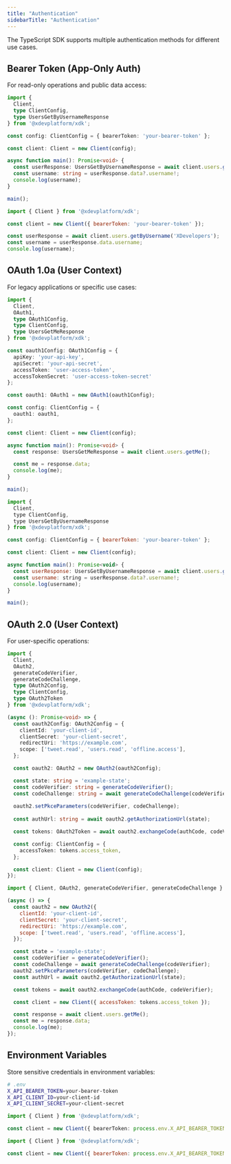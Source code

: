 ```yaml
---
title: "Authentication"
sidebarTitle: "Authentication"
---
```


The TypeScript SDK supports multiple authentication methods for different use cases.

## Bearer Token (App-Only Auth)

For read-only operations and public data access:

<CodeGroup dropdown>

```typescript quickstart.ts theme={null}
import { 
  Client, 
  type ClientConfig,
  type UsersGetByUsernameResponse
} from '@xdevplatform/xdk';

const config: ClientConfig = { bearerToken: 'your-bearer-token' };

const client: Client = new Client(config);

async function main(): Promise<void> {
  const userResponse: UsersGetByUsernameResponse = await client.users.getByUsername('XDevelopers');
  const username: string = userResponse.data?.username!;
  console.log(username);
}

main();
```

```javascript quickstart.js theme={null}
import { Client } from '@xdevplatform/xdk';

const client = new Client({ bearerToken: 'your-bearer-token' });

const userResponse = await client.users.getByUsername('XDevelopers');
const username = userResponse.data.username;
console.log(username);
```

</CodeGroup>

</CodeGroup>

## OAuth 1.0a (User Context)

For legacy applications or specific use cases:

<CodeGroup dropdown>

```typescript oauth1.ts theme={null}
import { 
  Client, 
  OAuth1,
  type OAuth1Config,
  type ClientConfig,
  type UsersGetMeResponse
} from '@xdevplatform/xdk';

const oauth1Config: OAuth1Config = {
  apiKey: 'your-api-key',
  apiSecret: 'your-api-secret',
  accessToken: 'user-access-token',
  accessTokenSecret: 'user-access-token-secret'
};

const oauth1: OAuth1 = new OAuth1(oauth1Config);

const config: ClientConfig = {
  oauth1: oauth1,
};

const client: Client = new Client(config);

async function main(): Promise<void> {
  const response: UsersGetMeResponse = await client.users.getMe();

  const me = response.data;
  console.log(me);
}

main();

```

```javascript oauth1.js theme={null}
import { 
  Client, 
  type ClientConfig,
  type UsersGetByUsernameResponse
} from '@xdevplatform/xdk';

const config: ClientConfig = { bearerToken: 'your-bearer-token' };

const client: Client = new Client(config);

async function main(): Promise<void> {
  const userResponse: UsersGetByUsernameResponse = await client.users.getByUsername('XDevelopers');
  const username: string = userResponse.data?.username!;
  console.log(username);
}

main();

```

</CodeGroup>

## OAuth 2.0 (User Context)

For user-specific operations:

<CodeGroup dropdown>

```typescript oauth2.ts theme={null}
import { 
  Client, 
  OAuth2,
  generateCodeVerifier,
  generateCodeChallenge,
  type OAuth2Config,
  type ClientConfig,
  type OAuth2Token
} from '@xdevplatform/xdk';

(async (): Promise<void> => {
  const oauth2Config: OAuth2Config = {
    clientId: 'your-client-id',
    clientSecret: 'your-client-secret',
    redirectUri: 'https://example.com',
    scope: ['tweet.read', 'users.read', 'offline.access'],
  };

  const oauth2: OAuth2 = new OAuth2(oauth2Config);

  const state: string = 'example-state';
  const codeVerifier: string = generateCodeVerifier();
  const codeChallenge: string = await generateCodeChallenge(codeVerifier);
  
  oauth2.setPkceParameters(codeVerifier, codeChallenge);
  
  const authUrl: string = await oauth2.getAuthorizationUrl(state);

  const tokens: OAuth2Token = await oauth2.exchangeCode(authCode, codeVerifier);

  const config: ClientConfig = {
    accessToken: tokens.access_token,
  };

  const client: Client = new Client(config);
});

```

```javascript oauth2.js theme={null}
import { Client, OAuth2, generateCodeVerifier, generateCodeChallenge } from '@xdevplatform/xdk';

(async () => {
  const oauth2 = new OAuth2({
    clientId: 'your-client-id',
    clientSecret: 'your-client-secret',
    redirectUri: 'https://example.com',
    scope: ['tweet.read', 'users.read', 'offline.access'],
  });

  const state = 'example-state';
  const codeVerifier = generateCodeVerifier();
  const codeChallenge = await generateCodeChallenge(codeVerifier);
  oauth2.setPkceParameters(codeVerifier, codeChallenge);
  const authUrl = await oauth2.getAuthorizationUrl(state);

  const tokens = await oauth2.exchangeCode(authCode, codeVerifier);

  const client = new Client({ accessToken: tokens.access_token });

  const response = await client.users.getMe();
  const me = response.data;
  console.log(me);
});
```


## Environment Variables

Store sensitive credentials in environment variables:

```bash
# .env
X_API_BEARER_TOKEN=your-bearer-token
X_API_CLIENT_ID=your-client-id
X_API_CLIENT_SECRET=your-client-secret
```

<CodeGroup dropdown>

```typescript env.ts theme={null}
import { Client } from '@xdevplatform/xdk';

const client = new Client({ bearerToken: process.env.X_API_BEARER_TOKEN });
```

```javascript env.js theme={null}
import { Client } from '@xdevplatform/xdk';

const client = new Client({ bearerToken: process.env.X_API_BEARER_TOKEN });
```

</CodeGroup>
